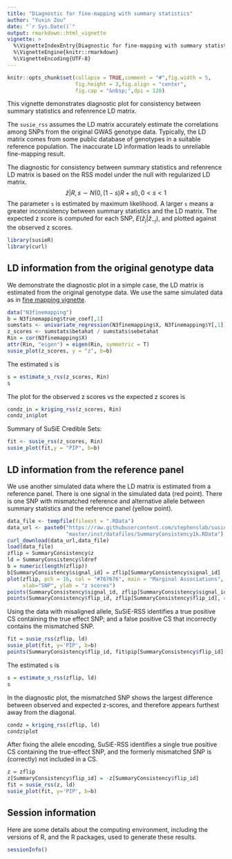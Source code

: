 ```yaml
---
title: "Diagnostic for fine-mapping with summary statistics"
author: "Yuxin Zou"
date: "`r Sys.Date()`"
output: rmarkdown::html_vignette
vignette: >
  %\VignetteIndexEntry{Diagnostic for fine-mapping with summary statistics}
  %\VignetteEngine{knitr::rmarkdown}
  %\VignetteEncoding{UTF-8}
---
```


```r
knitr::opts_chunk$set(collapse = TRUE,comment = "#",fig.width = 5,
                      fig.height = 3,fig.align = "center",
                      fig.cap = "&nbsp;",dpi = 120)
```

This vignette demonstrates diagnostic plot for consistency between summary statistics and refenrence LD matrix. 

The `susie_rss` assumes the LD matrix accurately estimate the correlations among SNPs from the original GWAS genotype data. Typically, the LD matrix comes from some public database of genotypes in a suitable reference population. The inaccurate LD information leads to unreliable fine-mapping result.

The diagnostic for consistency between summary statistics and refenrence LD matrix is based on the RSS model under the null with regularized LD matrix.
$$
\hat{z} | R, s \sim N(0, (1-s)R + s I), 0<s<1
$$
The parameter `s` is estimated by maximum likelihood. A larger `s` means a greater inconsistency between summary statistics and the LD matrix. The expected z score is computed for each SNP, $E(\hat{z}_j | \hat{z}_{-j})$, and plotted against the observed z scores.

```r
library(susieR)
library(curl)
```

## LD information from the original genotype data

We demonstrate the diagnostic plot in a simple case, the LD matrix is estimated from the original genotype data. We use the same simulated data as in [fine mapping vignette](finemapping.html). 

```r
data("N3finemapping")
b = N3finemapping$true_coef[,1]
sumstats <- univariate_regression(N3finemapping$X, N3finemapping$Y[,1])
z_scores <- sumstats$betahat / sumstats$sebetahat
Rin = cor(N3finemapping$X)
attr(Rin, "eigen") = eigen(Rin, symmetric = T)
susie_plot(z_scores, y = "z", b=b)
```

The estimated `s` is
```r
s = estimate_s_rss(z_scores, Rin)
s
```

The plot for the observed z scores vs the expected z scores is 
```r
condz_in = kriging_rss(z_scores, Rin)
condz_in$plot
```

Summary of SuSiE Credible Sets:
```r
fit <- susie_rss(z_scores, Rin)
susie_plot(fit,y = "PIP", b=b)
```

## LD information from the reference panel

We use another simulated data where the LD matrix is estimated from a reference panel. There is one signal in the simulated data (red point). There is one SNP with mismatched reference and alternative allele between summary statistics and the reference panel (yellow point).

```r
data_file <- tempfile(fileext = ".RData")
data_url <- paste0("https://raw.githubusercontent.com/stephenslab/susieR/",
                   "master/inst/datafiles/SummaryConsistency1k.RData")
curl_download(data_url,data_file)
load(data_file)
zflip = SummaryConsistency$z
ld = SummaryConsistency$ldref
b = numeric(length(zflip))
b[SummaryConsistency$signal_id] = zflip[SummaryConsistency$signal_id]
plot(zflip, pch = 16, col = "#767676", main = "Marginal Associations", 
     xlab="SNP", ylab = "z scores")
points(SummaryConsistency$signal_id, zflip[SummaryConsistency$signal_id], col=2, pch=16)
points(SummaryConsistency$flip_id, zflip[SummaryConsistency$flip_id], col=7, pch=16)
```
Using the data with misaligned allele, SuSiE-RSS identifies a true positive CS containing the true effect SNP; and a false positive CS that incorrectly contains the mismatched SNP.
```r
fit = susie_rss(zflip, ld)
susie_plot(fit, y='PIP', b=b)
points(SummaryConsistency$flip_id, fit$pip[SummaryConsistency$flip_id], col=7, pch=16)
```

The estimated `s` is
```r
s = estimate_s_rss(zflip, ld)
s
```

In the diagnostic plot, the mismatched SNP shows the largest difference between observed and expected z-scores, and therefore appears furthest away from the diagonal.

```r
condz = kriging_rss(zflip, ld)
condz$plot
```

After fixing the allele encoding, SuSiE-RSS identifies a single true positive CS containing the true-effect SNP, and the formerly mismatched SNP is (correctly) not included in a CS.

```r
z = zflip
z[SummaryConsistency$flip_id] = -z[SummaryConsistency$flip_id]
fit = susie_rss(z, ld)
susie_plot(fit, y='PIP', b=b)
```

## Session information

Here are some details about the computing environment, including the
versions of R, and the R packages, used to generate these results.

```r
sessionInfo()
```
